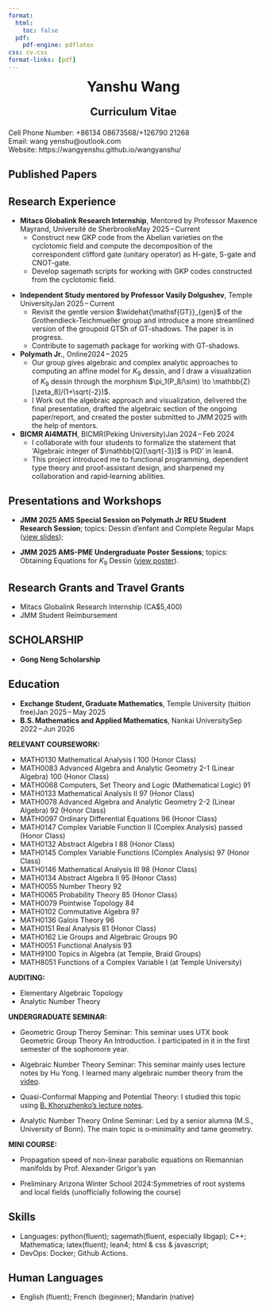 ```yaml
---
format:
  html:
    toc: false
  pdf:
    pdf-engine: pdflatex
css: cv.css
format-links: [pdf]
---
```

<div style="font-size: 2em; font-weight: bold; text-align: center;">Yanshu Wang</div>
<p style="font-size: 1.5em; font-weight: bold; text-align: center;">Curriculum Vitae</p>

Cell Phone Number: +86134<div id="hide" hidden> 7386727</div>08673568/+126790<div id="hide" hidden> 7386727</div>21268 <br>
Email: wang<div id="hide" hidden> 7386727</div>yenshu@outlook.com <br>
Website: https://wangyenshu.github.io/wangyanshu/ <div id="hide" hidden> 7386727</div>

<!--
## Objective
I am interested in algebra and number theory. I have done the Polymath Jr. REU with the topic of Dessin d'enfant (arithmetic approach). I have finished relevant courses including Abstract Algebra, Galois Theory, Number Theory, and Commutative Algebra. I have experience of writing papers and am fluent with latex. My programming skills also includes C++, python, lean4, html & css & javascript.
-->
## Published Papers

## Research Experience

- **Mitacs Globalink Research Internship**, Mentored by Professor Maxence Mayrand, Université de Sherbrooke<span class="cvdate">May 2025 – Current</span>  
  - Construct new GKP code from the Abelian varieties on the cyclotomic field and compute the decomposition of the correspondent clifford gate (unitary operator) as H-gate, S-gate and CNOT-gate.
  - Develop sagemath scripts for working with GKP codes constructed from the cyclotomic field.

<!--
A GKP code is a stabilizer code acting on the Hilbert space of n bosonic
modes, where stabilizers are given by displacement operators.
https://arxiv.org/pdf/2412.02442 page 21
https://en.wikipedia.org/wiki/Stabilizer_code#Definition
Focus on GKP stabilizer group 
-->
- **Independent Study mentored by Professor Vasily Dolgushev**, Temple University<span class="cvdate">Jan 2025 – Current</span>  
  - Revisit the gentle version $\widehat{\mathsf{GT}}_{gen}$ of the Grothendieck-Teichmueller group \widehat{\mathsf{GT}} and introduce a more streamlined version of the groupoid $\mathsf{GTSh}$ of $\mathsf{GT}$-shadows. The paper is in progress.
  - Contribute to sagemath package for working with $\mathsf{GT}$-shadows.
  
- **Polymath Jr.**, Online<span class="cvdate">2024 – 2025</span>  
  - Our group gives algebraic and complex analytic approaches to computing an affine model for $K_9$ dessin, and I draw a visualization of $K_9$ dessin through the morphism $\pi_1(P_8/\sim) \to \mathbb{Z}[\zeta_8]/(1+\sqrt{-2})$.
  - I Work out the algebraic approach and visualization, delivered the final presentation, drafted the algebraic section of the ongoing paper/report, and created the poster submitted to JMM 2025 with the help of mentors.

- **BICMR AI4MATH**, BICMR(Peking University)<span class="cvdate">Jan 2024 – Feb 2024</span>  
  - I collaborate with four students to formalize the statement that 'Algebraic integer of $\mathbb{Q}[\sqrt{-3}]$ is PID' in lean4.
  - This project introduced me to functional programming, dependent type theory and proof‑assistant design, and sharpened my collaboration and rapid‑learning abilities.
<div class="clear"></div>

## Presentations and Workshops

- **JMM 2025 AMS Special Session on Polymath Jr REU Student Research Session**; topics: Dessin d'enfant and Complete Regular Maps (<a href="https://wangyenshu.github.io/wangyanshu/CV/Dessins_d_enfants_and_complete_regular_maps_presentation.pdf">view slides</a>);[](Dessins_d_enfants_and_complete_regular_maps_presentation.pdf)

- **JMM 2025 AMS-PME Undergraduate Poster Sessions**; topics: Obtaining Equations for $K_9$ Dessin (<a href="https://wangyenshu.github.io/wangyanshu/CV/Dessin_Equation_JMM_Poster.pdf">view poster</a>).[](Dessin_Equation_JMM_Poster.pdf)

## Research Grants and Travel Grants
- Mitacs Globalink Research Internship (CA$5,400)
- JMM Student Reimbursement

## SCHOLARSHIP

- **Gong Neng Scholarship**

## Education

- **Exchange Student, Graduate Mathematics**, Temple University (tuition free)<span class="cvdate">Jan 2025 – May 2025</span>
- **B.S. Mathematics and Applied Mathematics**, Nankai University<span class="cvdate">Sep 2022 – Jun 2026</span>

<div class="clear"></div>

**RELEVANT COURSEWORK:**

- MATH0130 Mathematical Analysis I 100 (Honor Class)
- MATH0083 Advanced Algebra and Analytic Geometry 2-1 (Linear Algebra) 100 (Honor Class)
- MATH0068 Computers, Set Theory and Logic (Mathematical Logic) 91
- MATH0133 Mathematical Analysis II 97 (Honor Class)
- MATH0078 Advanced Algebra and Analytic Geometry 2-2 (Linear Algebra) 92 (Honor Class)
- MATH0097 Ordinary Differential Equations 96 (Honor Class)
- MATH0147 Complex Variable Function II (Complex Analysis) passed (Honor Class)
- MATH0132 Abstract Algebra I 88 (Honor Class)
- MATH0145 Complex Variable Functions (Complex Analysis) 97 (Honor Class)
- MATH0146 Mathematical Analysis III 98 (Honor Class)
- MATH0134 Abstract Algebra II 95 (Honor Class)
- MATH0055 Number Theory 92
- MATH0065 Probability Theory 85 (Honor Class)
- MATH0079 Pointwise Topology 84 
- MATH0102 Commutative Algebra 97
- MATH0136 Galois Theory 96 
- MATH0151 Real Analysis 81 (Honor Class)
- MATH0162 Lie Groups and Algebraic Groups 90 
- MATH0051 Functional Analysis 93 
- MATH9100 Topics in Algebra (at Temple, Braid Groups) 
- MATH8051 Functions of a Complex Variable I (at Temple University) 

**AUDITING:**

- Elementary Algebraic Topology
- Analytic Number Theory


**UNDERGRADUATE SEMINAR:**<br>

- Geometric Group Theroy Seminar: This seminar uses UTX book Geometric Group Theory An Introduction. I participated in it in the first semester of the sophomore year.<br>

- Algebraic Number Theory Seminar: This seminar mainly uses lecture notes by Hu Yong. I learned many algebraic number theory from the <a href="https://www.bilibili.com/video/BV1Fu41127KW/">video</a>.<br>

- Quasi-Conformal Mapping and Potential Theory: I studied this topic using  <a href="https://webspace.maths.qmul.ac.uk/b.khoruzhenko/potential_th_notes.pdf">B. Khoruzhenko's lecture notes</a>. <br>

- Analytic Number Theory Online Seminar: Led by a senior alumna (M.S., University of Bonn). The main topic is o‑minimality and tame geometry.<br>

**MINI COURSE:**<br>

- Propagation speed of non-linear parabolic equations on Riemannian manifolds by Prof. Alexander Grigor's yan

- Preliminary Arizona Winter School 2024:Symmetries of root systems and local fields (unofficially following the course)

<!--
**REMARK:** <br> 

Add it to personal statement!

- Nankai University's undergraduate degree requires me to take approximately 6 courses in applied mathematics or 6 courses in computational mathematics. That is why there are many applied mathematics courses in my transcript. Another effect is that I have to audit some courses due to conflict time schedules and excessive workloads. <br>

- Explanation for low grades in Probability Theory, Pointwise Topology, Real Analysis: I take too many courses in the second semester of the sophomore year, including Real Analysis, Probability Theory, Pointwise Topology, Commutative Algebra, Lie Groups and Algebraic Groups. Explanation for low grades in PDE, stochastic process: I continued to do the Polymath Jr. research in that semester and these two courses' grading is generally bad.<br>
-->
<div class="clear"></div>

## Skills
- Languages: python(fluent); sagemath(fluent, especially libgap); C++;  Mathematica; latex(fluent); lean4; html & css & javascript;
- DevOps: Docker; Github Actions.

## Human Languages
- English (fluent); French (beginner); Mandarin (native)

<!--
## Open Source (Hobbies)
- Automated the daily indexing of Tiddlywiki Classic plugins and themes using a GitHub Action (<a href="https://github.com/wangyenshu/twcArchives">source</a>), generating a user-friendly extension description file.
- Develop various plugins for Tiddlywiki Classic
-->
